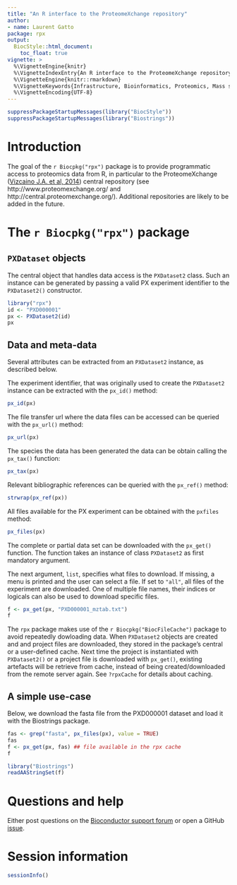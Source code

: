 ```yaml
---
title: "An R interface to the ProteomeXchange repository"
author:
- name: Laurent Gatto
package: rpx
output:
  BiocStyle::html_document:
    toc_float: true
vignette: >
  %\VignetteEngine{knitr}
  %\VignetteIndexEntry{An R interface to the ProteomeXchange repository}
  %\VignetteEngine{knitr::rmarkdown}
  %\VignetteKeywords{Infrastructure, Bioinformatics, Proteomics, Mass spectrometry}
  %\VignetteEncoding{UTF-8}
---
```


```r
suppressPackageStartupMessages(library("BiocStyle"))
suppressPackageStartupMessages(library("Biostrings"))
```


# Introduction

The goal of the `r Biocpkg("rpx")` package is to provide programmatic
access to proteomics data from R, in particular to the ProteomeXchange
([Vizcaino J.A. et al,
2014](https://www.nature.com/articles/nbt.2839/)) central repository
(see http://www.proteomexchange.org/ and
http://central.proteomexchange.org/). Additional repositories are
likely to be added in the future.


# The `r Biocpkg("rpx")`  package

## `PXDataset` objects

The central object that handles data access is the `PXDataset2`
class. Such an instance can be generated by passing a valid PX
experiment identifier to the `PXDataset2()` constructor.

```r
library("rpx")
id <- "PXD000001"
px <- PXDataset2(id)
px
```

## Data and meta-data

Several attributes can be extracted from an `PXDataset2` instance, as
described below.


The experiment identifier, that was originally used to create the
`PXDataset2` instance can be extracted with the `px_id()` method:

```r
px_id(px)
```

The file transfer url where the data files can be accessed can be
queried with the `px_url()` method:

```r
px_url(px)
```

The species the data has been generated the data can be obtain calling
the `px_tax()` function:

```r
px_tax(px)
```

Relevant bibliographic references can be queried with the
`px_ref()` method:

```r
strwrap(px_ref(px))
```

All files available for the PX experiment can be obtained with the
`pxfiles` method:

```r
px_files(px)
```

The complete or partial data set can be downloaded with the `px_get()`
function. The function takes an instance of class `PXDataset2` as
first mandatory argument.

The next argument, `list`, specifies what files to download. If
missing, a menu is printed and the user can select a file. If set to
`"all"`, all files of the experiment are downloaded. One of multiple
file names, their indices or logicals can also be used to download
specific files.

```r
f <- px_get(px, "PXD000001_mztab.txt")
f
```

The `rpx` package makes use of the `r Biocpkg("BiocFileCache")`
package to avoid repeatedly dowloading data. When `PXDataset2` objects
are created and and project files are downloaded, they stored in the
package's central or a user-defined cache. Next time the project is
instantiated with `PXDataset2()` or a project file is downloaded with
`px_get()`, existing artefacts will be retrieve from cache, instead of
being created/downloaded from the remote server again. See `?rpxCache`
for details about caching.

<!-- Finally, a list of recent PX additions and updates can be obtained -->
<!-- using the `pxannounced()` function: -->

<!-- ```{r pxan} -->
<!-- pxannounced() -->
<!-- ``` -->

## A simple use-case

Below, we download the fasta file from the PXD000001 dataset and load
it with the Biostrings package.

```r
fas <- grep("fasta", px_files(px), value = TRUE)
fas
f <- px_get(px, fas) ## file available in the rpx cache
f
```

```r
library("Biostrings")
readAAStringSet(f)
```

# Questions and help

Either post questions on the [Bioconductor support
forum](https://support.bioconductor.org/) or open a GitHub
[issue](https://github.com/lgatto/rpx/issues).

# Session information

```r
sessionInfo()
```
